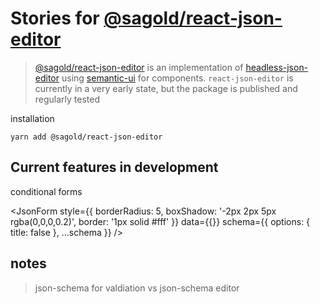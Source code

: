 
<Meta title="Introduction" />

# Stories for [@sagold/react-json-editor](https://github.com/sagold/json-editor/tree/main/packages/react-json-editor)

> [@sagold/react-json-editor](https://github.com/sagold/json-editor/tree/main/packages/react-json-editor) is an implementation of [headless-json-editor](https://github.com/sagold/json-editor/tree/main/packages/headless-json-editor) using [semantic-ui](https://semantic-ui.com/) for components.
> `react-json-editor` is currently in a very early state, but the package is published and regularly tested

installation

`yarn add @sagold/react-json-editor`

## Current features in development

conditional forms

<JsonForm
    style={{ borderRadius: 5, boxShadow: '-2px 2px 5px rgba(0,0,0,0.2)', border: '1px solid #fff' }}
    data={{}}
    schema={{ options: { title: false }, ...schema }}
/>

## notes

> json-schema for valdiation vs json-schema editor
